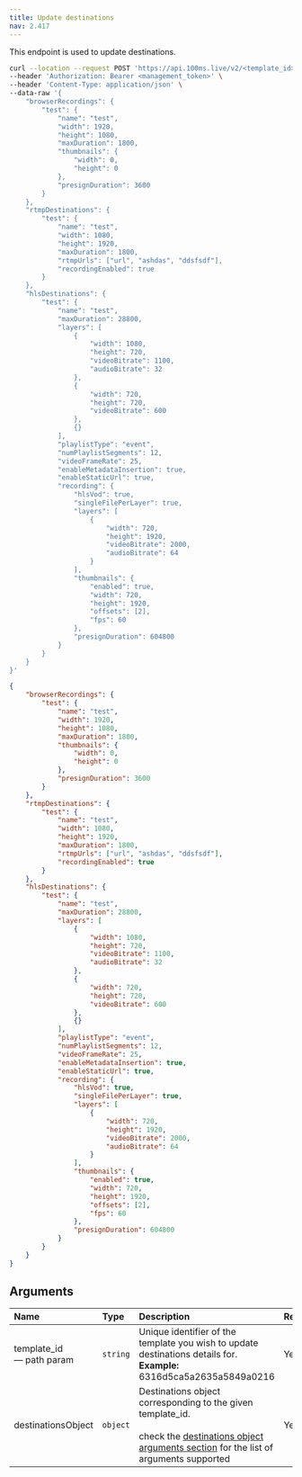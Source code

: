 ```yaml
---
title: Update destinations
nav: 2.417
---
```


This endpoint is used to update destinations.

<PostRequest title="https://api.100ms.live/v2/templates/<template_id>/destinations" />

<Request id="req-0">

```bash
curl --location --request POST 'https://api.100ms.live/v2/<template_id>/destinations' \
--header 'Authorization: Bearer <management_token>' \
--header 'Content-Type: application/json' \
--data-raw '{
    "browserRecordings": {
        "test": {
            "name": "test",
            "width": 1920,
            "height": 1080,
            "maxDuration": 1800,
            "thumbnails": {
                "width": 0,
                "height": 0
            },
            "presignDuration": 3600
        }
    },
    "rtmpDestinations": {
        "test": {
            "name": "test",
            "width": 1080,
            "height": 1920,
            "maxDuration": 1800,
            "rtmpUrls": ["url", "ashdas", "ddsfsdf"],
            "recordingEnabled": true
        }
    },
    "hlsDestinations": {
        "test": {
            "name": "test",
            "maxDuration": 28800,
            "layers": [
                {
                    "width": 1080,
                    "height": 720,
                    "videoBitrate": 1100,
                    "audioBitrate": 32
                },
                {
                    "width": 720,
                    "height": 720,
                    "videoBitrate": 600
                },
                {}
            ],
            "playlistType": "event",
            "numPlaylistSegments": 12,
            "videoFrameRate": 25,
            "enableMetadataInsertion": true,
            "enableStaticUrl": true,
            "recording": {
                "hlsVod": true,
                "singleFilePerLayer": true,
                "layers": [
                    {
                        "width": 720,
                        "height": 1920,
                        "videoBitrate": 2000,
                        "audioBitrate": 64
                    }
                ],
                "thumbnails": {
                    "enabled": true,
                    "width": 720,
                    "height": 1920,
                    "offsets": [2],
                    "fps": 60
                },
                "presignDuration": 604800
            }
        }
    }
}'
```

</Request>

<ResponseBox id="res-0" status="200 OK">

```json
{
    "browserRecordings": {
        "test": {
            "name": "test",
            "width": 1920,
            "height": 1080,
            "maxDuration": 1800,
            "thumbnails": {
                "width": 0,
                "height": 0
            },
            "presignDuration": 3600
        }
    },
    "rtmpDestinations": {
        "test": {
            "name": "test",
            "width": 1080,
            "height": 1920,
            "maxDuration": 1800,
            "rtmpUrls": ["url", "ashdas", "ddsfsdf"],
            "recordingEnabled": true
        }
    },
    "hlsDestinations": {
        "test": {
            "name": "test",
            "maxDuration": 28800,
            "layers": [
                {
                    "width": 1080,
                    "height": 720,
                    "videoBitrate": 1100,
                    "audioBitrate": 32
                },
                {
                    "width": 720,
                    "height": 720,
                    "videoBitrate": 600
                },
                {}
            ],
            "playlistType": "event",
            "numPlaylistSegments": 12,
            "videoFrameRate": 25,
            "enableMetadataInsertion": true,
            "enableStaticUrl": true,
            "recording": {
                "hlsVod": true,
                "singleFilePerLayer": true,
                "layers": [
                    {
                        "width": 720,
                        "height": 1920,
                        "videoBitrate": 2000,
                        "audioBitrate": 64
                    }
                ],
                "thumbnails": {
                    "enabled": true,
                    "width": 720,
                    "height": 1920,
                    "offsets": [2],
                    "fps": 60
                },
                "presignDuration": 604800
            }
        }
    }
}
```

</ResponseBox>

## Arguments

| Name                           | Type     | Description                                                                                                                                                                                                                     | Required |
| :----------------------------- | :------- | :------------------------------------------------------------------------------------------------------------------------------------------------------------------------------------------------------------------------------ | :------- |
| template_id <br/> — path param | `string` | Unique identifier of the template you wish to update destinations details for. <br/> **Example:** 6316d5ca5a2635a5849a0216                                                                                                      | Yes      |
| destinationsObject <br/>       | `object` | Destinations object corresponding to the given template_id. <br/><br/>check the [destinations object arguments section](/server-side/v2/policy/create-template-via-api#destinations-object) for the list of arguments supported | Yes      |
